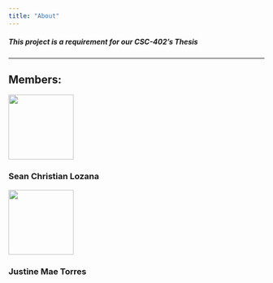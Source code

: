 ```yaml
---
title: "About"
---
```


##### *This project is a requirement for our CSC-402's Thesis*
***
## Members:

<img src="https://scontent.fcrk4-1.fna.fbcdn.net/v/t1.6435-1/p240x240/139392336_418892576224145_5310675899331781647_n.jpg?_nc_cat=110&ccb=1-5&_nc_sid=7206a8&_nc_eui2=AeGejb9w6Z297umGg5FZN47pcfqoSpUhwitx-qhKlSHCK8VSke4p76vTBThCmwKLp5KaLZAx3R83urVQmFYHdsYc&_nc_ohc=wgIK5MlWxQUAX-WPLv4&_nc_oc=AQl44EcbYPANmy5pUYcKeFDbY9VFA9vFPkb4l9fZpa0_Cg4WMmxcmwK0uR52emGAWhzoO_wU_CotHYCHlVhKG5Cv&tn=6uNaLGm6UHSz9E1L&_nc_ht=scontent.fcrk4-1.fna&oh=71430f3417b64a57b0157b4b6d748572&oe=61C10683" height="128" width="128" />  


### Sean Christian Lozana

<img src="https://scontent.fceb2-2.fna.fbcdn.net/v/t39.30808-6/241383945_2948107622106629_3655074792479416142_n.jpg?_nc_cat=100&ccb=1-5&_nc_sid=174925&_nc_eui2=AeFhBd42QN2E-TBmbsmfnjTztZvac3Au_O21m9pzcC787Tx738wUaQND6WFU10fd3CvvucQm9UAvgyhzZIXoK66p&_nc_ohc=86TB7c0r8sIAX_vWl3l&tn=6uNaLGm6UHSz9E1L&_nc_ht=scontent.fceb2-2.fna&oh=e3f0f4451280b8625cb41d90371333d5&oe=61A17B46" height="128" width="128" />  


### Justine Mae Torres
